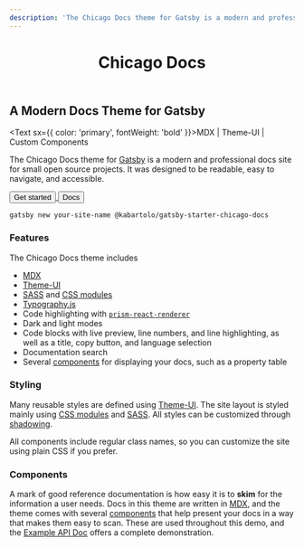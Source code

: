 ```yaml
---
description: 'The Chicago Docs theme for Gatsby is a modern and professional docs site for small open source projects. It was designed to be readable, easy to navigate, and accessible.'
---
```

<header>
	<h1 sx={{ color: 'primary' }}>Chicago Docs</h1>
</header>

## A Modern Docs Theme for Gatsby

<Text sx={{ color: 'primary', fontWeight: 'bold' }}>MDX | Theme-UI | Custom Components</Text>

The Chicago Docs theme for <a href="https://gatsbyjs.com">Gatsby</a> is a modern and professional docs site for small open source projects. It was designed to be readable, easy to navigate, and accessible.

<span>
	<a href="/docs/quick-start/" style={{ marginRight: '2rem'}}>
		<Button sx={{ cursor: 'pointer', fontWeight: 'bold' }}>Get started</Button>
	</a>
	<a href="/docs/">
		<Button sx={{ cursor: 'pointer', bg: 'black', fontWeight: 'bold' }}>Docs</Button>
	</a>
</span>

<CodeExample title="Install the starter">

```
gatsby new your-site-name @kabartolo/gatsby-starter-chicago-docs
```

</CodeExample>

### Features

The Chicago Docs theme includes

* <a href="https://mdxjs.com/">MDX</a>
* <a href="https://theme-ui.com/">Theme-UI</a>
* <a href="https://sass-lang.com/">SASS</a> and <a href="https://github.com/css-modules/css-modules/">CSS modules</a>
* <a href="https://kyleamathews.github.io/typography.js/">Typography.js</a>
* Code highlighting with <a href="https://github.com/FormidableLabs/prism-react-renderer">`prism-react-renderer`</a>
* Dark and light modes
* Code blocks with live preview, line numbers, and line highlighting, as well as a title, copy button, and language selection
* Documentation search
* Several <a href="/docs/components-and-hooks/">components</a> for displaying your docs, such as a property table

### Styling

Many reusable styles are defined using <a href="theme-ui.com">Theme-UI</a>. The site layout is styled mainly using <a href="https://github.com/css-modules/css-modules/">CSS modules</a> and <a href="https://sass-lang.com/">SASS</a>. All styles can be customized through <a href="/docs/styling-and-shadowing/">shadowing</a>.

All components include regular class names, so you can customize the site using plain CSS if you prefer.

### Components

A mark of good reference documentation is how easy it is to **skim** for the information a user needs. Docs in this theme are written in <a href="https://mdxjs.com/">MDX</a>, and the theme comes with several <a href="/docs/API/component-api/">components</a> that help present your docs in a way that makes them easy to scan. These are used throughout this demo, and the <a href="/docs/example-api-doc/">Example API Doc</a> offers a complete demonstration.